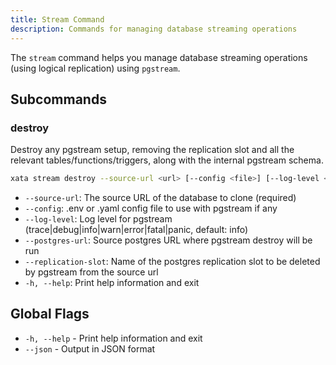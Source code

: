 ```yaml
---
title: Stream Command
description: Commands for managing database streaming operations
---
```


The `stream` command helps you manage database streaming operations (using logical replication) using `pgstream`.

## Subcommands

### destroy

Destroy any pgstream setup, removing the replication slot and all the relevant tables/functions/triggers, along with the internal pgstream schema.

```bash
xata stream destroy --source-url <url> [--config <file>] [--log-level <level>] [--postgres-url <url>] [--replication-slot <name>] [-h|--help]
```

- `--source-url`: The source URL of the database to clone (required)
- `--config`: .env or .yaml config file to use with pgstream if any
- `--log-level`: Log level for pgstream (trace|debug|info|warn|error|fatal|panic, default: info)
- `--postgres-url`: Source postgres URL where pgstream destroy will be run
- `--replication-slot`: Name of the postgres replication slot to be deleted by pgstream from the source url
- `-h, --help`: Print help information and exit

## Global Flags

- `-h, --help` - Print help information and exit
- `--json` - Output in JSON format
